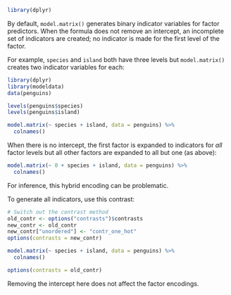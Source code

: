 ```r
library(dplyr)
```

By default, `model.matrix()` generates binary indicator variables for factor predictors. When the formula does not remove an intercept, an incomplete set of indicators are created; no indicator is made for the first level of the factor.

For example, `species` and `island` both have three levels but `model.matrix()` creates two indicator variables for each:

```r
library(dplyr)
library(modeldata)
data(penguins)

levels(penguins$species)
levels(penguins$island)

model.matrix(~ species + island, data = penguins) %>% 
  colnames()
```

When there is no intercept, the first factor is expanded to indicators for _all_ factor levels but all other factors are expanded to all but one (as above):

```r
model.matrix(~ 0 + species + island, data = penguins) %>% 
  colnames()
```

For inference, this hybrid encoding can be problematic. 

To generate all indicators, use this contrast: 

```r
# Switch out the contrast method
old_contr <- options("contrasts")$contrasts
new_contr <- old_contr
new_contr["unordered"] <- "contr_one_hot"
options(contrasts = new_contr)

model.matrix(~ species + island, data = penguins) %>% 
  colnames()

options(contrasts = old_contr)
```

Removing the intercept here does not affect the factor encodings. 

 
